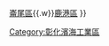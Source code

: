 {{Navbox
|name  = 彰化濱海工業區
|title = {{Flagicon|TWN}} [[彰化濱海工業區]]
|style = width:100%
|list1  = [[線西區]]{{.w}}[[崙尾區]]{{.w}}[[鹿港區]]
}}
[[Category:彰化濱海工業區]]